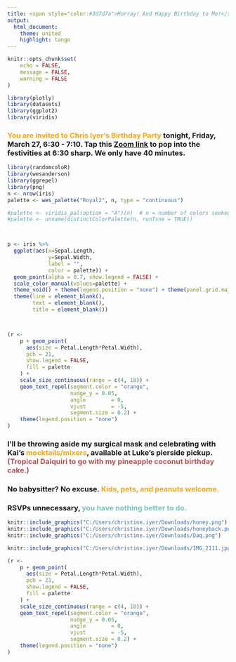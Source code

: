 ```yaml
---
title: <span style="color:#3d7d7a">Horray! And Happy Birthday to Me!</span>    
output:
  html_document:
    theme: united
    highlight: tango
---
```

```r
knitr::opts_chunk$set(
	echo = FALSE,
	message = FALSE,
	warning = FALSE
)
```

```r
library(plotly)
library(datasets)
library(ggplot2)
library(viridis)
```



###  <span style="color:orange">You are invited to Chris Iyer's Birthday Party</span> tonight, Friday, March 27, 6:30 - 7:10. Tap this [Zoom link](https://us04web.zoom.us/j/385532448) to pop into the festivities at 6:30 sharp. We only have 40 minutes. 

```r
library(randomcoloR)
library(wesanderson)
library(ggrepel)
library(png)
n <- nrow(iris)
palette <- wes_palette("Royal2", n, type = "continuous")

#palette <- viridis_pal(option = "A")(n)  # n = number of colors seeked
#palette <- unname(distinctColorPalette(n, runTsne = TRUE))



p <- iris %>% 
  ggplot(aes(x=Sepal.Length,
             y=Sepal.Width,
             label = "",
             color = palette)) +
  geom_point(alpha = 0.7, show.legend = FALSE) +
  scale_color_manual(values=palette) +
  theme_void() + theme(legend.position = "none") + theme(panel.grid.major = element_blank(), panel.grid.minor = element_blank())+
  theme(line = element_blank(),
        text = element_blank(),
        title = element_blank())



(r <-
    p + geom_point(
      aes(size = Petal.Length*Petal.Width),
      pch = 21,
      show.legend = FALSE,
      fill = palette
    ) +
    scale_size_continuous(range = c(4, 18)) +
    geom_text_repel(segment.color = "orange",
                    nudge_y = 0.05,
                    angle        = 0,
                    vjust        = -5,
                    segment.size = 0.2) +
    theme(legend.position = "none")
)

```


### I'll be throwing aside my surgical mask and celebrating with Kai's <span style="color:orange">mocktails/mixers</span>, available at Luke's pierside pickup. <span style="color:#ad565a">(Tropical Daiquiri to go with my pineapple coconut birthday cake.)</span>

### No babysitter? No excuse. <span style="color:orange">Kids, pets, and peanuts welcome.</span>

### RSVPs unnecessary, <span style="color:#80c3c4">you have nothing better to do.</span>


```r
knitr::include_graphics("C:/Users/christine.iyer/Downloads/honey.png")
knitr::include_graphics("C:/Users/christine.iyer/Downloads/honeyback.png")
knitr::include_graphics("C:/Users/christine.iyer/Downloads/Daq.png")

knitr::include_graphics("C:/Users/christine.iyer/Downloads/IMG_2111.jpg")
```



```r

(r <-
    p + geom_point(
      aes(size = Petal.Length*Petal.Width),
      pch = 21,
      show.legend = FALSE,
      fill = palette
    ) +
    scale_size_continuous(range = c(4, 18)) +
    geom_text_repel(segment.color = "orange",
                    nudge_y = 0.05,
                    angle        = 0,
                    vjust        = -5,
                    segment.size = 0.2) +
    theme(legend.position = "none")
)

```

